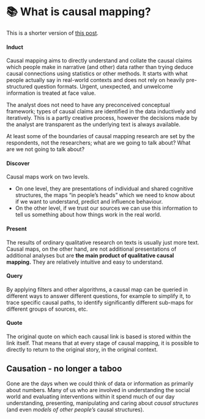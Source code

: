 # 📚 What is causal mapping?{#xcausal-mapping}

This is  a shorter version of  [this post](https://www.causalmap.app/causal-mapping).

#### Induct

Causal mapping aims to directly understand and collate the causal claims which people make in narrative (and other) data rather than trying deduce causal connections using statistics or other methods. It starts with what people actually say in real-world contexts and does not rely on heavily pre-structured question formats. Urgent, unexpected, and unwelcome information is treated at face value.

The analyst does not need to have any preconceived conceptual framework; types of causal claims are identified in the data inductively and iteratively. This is a partly creative process, however the decisions made by the analyst are transparent as the underlying text is always available.

At least some of the boundaries of causal mapping research are set by the respondents, not the researchers; what are we going to talk about? What are we not going to talk about?

#### Discover

Causal maps work on two levels. 

- On one level, they are presentations of individual and shared cognitive structures, the maps “in people’s heads” which we need to know about if we want to understand, predict and influence behaviour. 
- On the other level, if we trust our sources we can use this information to tell us something about how things work in the real world. 

#### Present

The results of ordinary qualitative research on texts is usually just more text. Causal maps, on the other hand, are not additional presentations of additional analyses but are **the main product of qualitative causal mapping.** They are relatively intuitive and easy to understand.

#### Query

By applying filters and other algorithms, a causal map can be queried in different ways to answer different questions, for example to simplify it, to trace specific causal paths, to identify significantly different sub-maps for different groups of sources, etc. 

#### Quote

The original quote on which each causal link is based is stored within the link itself. That means that at every stage of causal mapping, it is possible to directly to return to the original story, in the original context.



## Causation - no longer a taboo

Gone are the days when we could think of data or information as primarily about numbers. Many of us who are involved in understanding the social world and evaluating interventions within it spend much of our day understanding, presenting, manipulating and caring about *causal structures* (and even *models of other people’s* causal structures).
